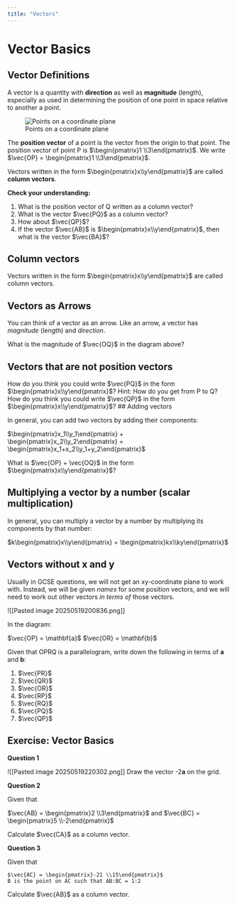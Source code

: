 ```yaml
---
title: "Vectors"
---
```


# Vector Basics

## Vector Definitions

A vector is a quantity with **direction** as well as **magnitude** (length), especially as used in determining the position of one point in space relative to another a point.

![Points on a coordinate plane](img/vec points on a coord plane.png)

The **position vector** of a point is the vector from the origin to that point. The position vector of point P is $\begin{pmatrix}1 \\3\end{pmatrix}$. We write $\vec{OP} = \begin{pmatrix}1 \\3\end{pmatrix}$.

Vectors written in the form $\begin{pmatrix}x\\y\end{pmatrix}$ are called **column vectors**.

**Check your understanding:**

1. What is the position vector of Q written as a column vector?
1. What is the vector $\vec{PQ}$ as a column vector?
1. How about $\vec{QP}$?
1. If the vector $\vec{AB}$ is $\begin{pmatrix}x\\y\end{pmatrix}$, then what is the vector $\vec{BA}$?

## Column vectors

Vectors written in the form $\begin{pmatrix}x\\y\end{pmatrix}$ are called column vectors.

## Vectors as Arrows

You can think of a vector as an arrow. Like an arrow, a vector has *magnitude* (length) and *direction*. 

What is the magnitude of $\vec{OQ}$ in the diagram above? 

## Vectors that are not position vectors

How do you think you could write $\vec{PQ}$ in the form $\begin{pmatrix}x\\y\end{pmatrix}$?
Hint: How do you get from P to Q?
How do you think you could write $\vec{QP}$ in the form $\begin{pmatrix}x\\y\end{pmatrix}$?
## Adding vectors

In general, you can add two vectors by adding their components:

$\begin{pmatrix}x_1\\y_1\end{pmatrix} + \begin{pmatrix}x_2\\y_2\end{pmatrix} = \begin{pmatrix}x_1+x_2\\y_1+y_2\end{pmatrix}$

What is $\vec{OP} + \vec{OQ}$ in the form $\begin{pmatrix}x\\y\end{pmatrix}$?

## Multiplying a vector by a number (scalar multiplication)

In general, you can multiply a vector by a number by multiplying its components by that number:

$k\begin{pmatrix}x\\y\end{pmatrix} = \begin{pmatrix}kx\\ky\end{pmatrix}$

## Vectors without x and y

Usually in GCSE questions, we will not get an xy-coordinate plane to work with. Instead, we will be given *names* for some position vectors, and we will need to work out other vectors *in terms of* those vectors. 

![[Pasted image 20250519200836.png]]

In the diagram:

$\vec{OP} = \mathbf{a}$
$\vec{OR} = \mathbf{b}$

Given that OPRQ is a parallelogram, write down the following in terms of **a** and **b**:

1. $\vec{PR}$
2. $\vec{QR}$
3. $\vec{OR}$
4. $\vec{RP}$
5. $\vec{RQ}$
6. $\vec{PQ}$
7. $\vec{QP}$

## Exercise: Vector Basics

**Question 1**

![[Pasted image 20250519220302.png]]
Draw the vector -2**a** on the grid.

**Question 2**

Given that

$\vec{AB} = \begin{pmatrix}2 \\3\end{pmatrix}$ and $\vec{BC} = \begin{pmatrix}5 \\-2\end{pmatrix}$

Calculate $\vec{CA}$ as a column vector.

**Question 3**

Given that

	$\vec{AC} = \begin{pmatrix}-21 \\15\end{pmatrix}$
	B is the point on AC such that AB:BC = 1:2

Calculate $\vec{AB}$ as a column vector.